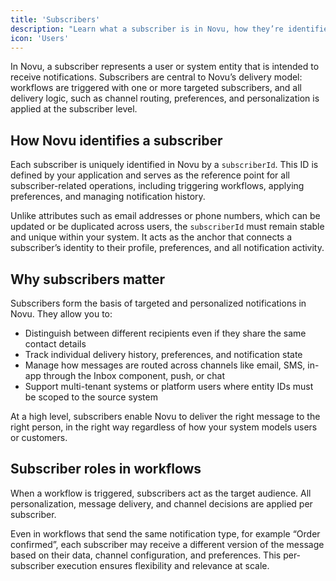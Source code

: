 ```yaml
---
title: 'Subscribers'
description: "Learn what a subscriber is in Novu, how they’re identified, and how they fit into the notification system."
icon: 'Users'
---
```



In Novu, a subscriber represents a user or system entity that is intended to receive notifications. Subscribers are central to Novu’s delivery model: workflows are triggered with one or more targeted subscribers, and all delivery logic, such as channel routing, preferences, and personalization is applied at the subscriber level.

## How Novu identifies a subscriber

Each subscriber is uniquely identified in Novu by a `subscriberId`. This ID is defined by your application and serves as the reference point for all subscriber-related operations, including triggering workflows, applying preferences, and managing notification history.


Unlike attributes such as email addresses or phone numbers, which can be updated or be duplicated across users, the `subscriberId` must remain stable and unique within your system. It acts as the anchor that connects a subscriber’s identity to their profile, preferences, and all notification activity.

## Why subscribers matter

Subscribers form the basis of targeted and personalized notifications in Novu. They allow you to:

- Distinguish between different recipients even if they share the same contact details
- Track individual delivery history, preferences, and notification state
- Manage how messages are routed across channels like email, SMS, in-app through the Inbox component, push, or chat
- Support multi-tenant systems or platform users where entity IDs must be scoped to the source system

At a high level, subscribers enable Novu to deliver the right message to the right person, in the right way regardless of how your system models users or customers.

## Subscriber roles in workflows

When a workflow is triggered, subscribers act as the target audience. All personalization, message delivery, and channel decisions are applied per subscriber.

Even in workflows that send the same notification type, for example “Order confirmed”, each subscriber may receive a different version of the message based on their data, channel configuration, and preferences. This per-subscriber execution ensures flexibility and relevance at scale.
